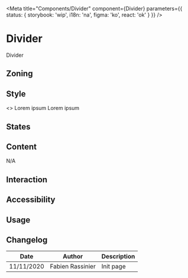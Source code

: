 
<Meta
	title="Components/Divider"
	component={Divider}
	parameters={{ status: { storybook: 'wip', i18n: 'na', figma: 'ko', react: 'ok' } }}
/>

# Divider

Divider

## Zoning

## Style

<Canvas>
	<Story name="default">
		<>
			Lorem ipsum
			<Divider />
			Lorem ipsum
		</>
	</Story>
</Canvas>

## States

## Content

N/A

## Interaction

## Accessibility

## Usage

## Changelog

| Date       | Author           | Description |
| ---------- | ---------------- | ----------- |
| 11/11/2020 | Fabien Rassinier | Init page   |
